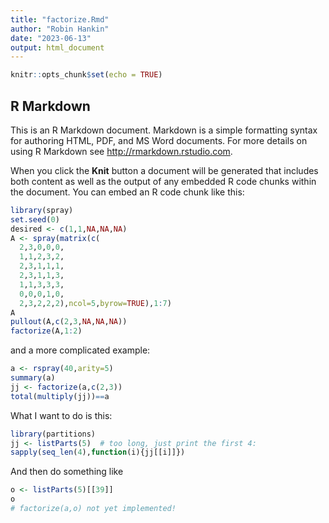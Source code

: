 ```yaml
---
title: "factorize.Rmd"
author: "Robin Hankin"
date: "2023-06-13"
output: html_document
---
```


```r
knitr::opts_chunk$set(echo = TRUE)
```

## R Markdown

This is an R Markdown document. Markdown is a simple formatting syntax
for authoring HTML, PDF, and MS Word documents. For more details on
using R Markdown see <http://rmarkdown.rstudio.com>.

When you click the **Knit** button a document will be generated that
includes both content as well as the output of any embedded R code
chunks within the document. You can embed an R code chunk like this:


```r
library(spray)
set.seed(0)
desired <- c(1,1,NA,NA,NA)
A <- spray(matrix(c(
  2,3,0,0,0,
  1,1,2,3,2,
  2,3,1,1,1,
  2,3,1,1,3,
  1,1,3,3,3,
  0,0,0,1,0,
  2,3,2,2,2),ncol=5,byrow=TRUE),1:7)
A
pullout(A,c(2,3,NA,NA,NA))
factorize(A,1:2)
```


and a more complicated example:

```r
a <- rspray(40,arity=5)
summary(a)
jj <- factorize(a,c(2,3))
total(multiply(jj))==a
```

What I want to do is this:

```r
library(partitions)
jj <- listParts(5)  # too long, just print the first 4:
sapply(seq_len(4),function(i){jj[[i]]})
```

And then do something like

```r
o <- listParts(5)[[39]]
o
# factorize(a,o) not yet implemented!
```



